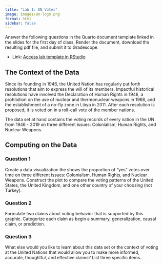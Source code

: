 ```yaml
---
title: "Lab 1: UN Votes"
image: images/un-logo.png
format: html
sidebar: false
---
```


Answer the following questions in the Quarto document template linked in the slides for the first day of class. Render the document, download the resulting pdf file, and submit it to Gradescope.

- Link: [Access lab template in RStudio](https://stat20.datahub.berkeley.edu/hub/user-redirect/git-pull?repo=https%3A%2F%2Fgithub.com%2Fberkeley-stat20%2FStat20-Labs-Fall24&urlpath=rstudio%2F&branch=master)

## The Context of the Data

Since its founding in 1946, the United Nation has regularly put forth resolutions that aim to express the will of its members. Impactful historical resolutions have involved the Declaration of Human Rights in 1948, a prohibition on the use of nuclear and thermonuclear weapons in 1968, and the establishment of a no-fly zone in Libya in 2011. After each resolution is proposed, it is voted on in a roll-call vote of the member nations.

The data set at hand contains the voting records of every nation in the UN from 1946 - 2019 on three different issues: Colonialism, Human Rights, and Nuclear Weapons.

## Computing on the Data

### Question 1

Create a data visualization the shows the proportion of "yes" votes over time on three different issues: Colonialism, Human Rights, and Nuclear Weapons. Construct the plot to compare the voting patterns of the United States, the United Kingdom, and one other country of your choosing (not Turkey).


### Question 2

Formulate two claims about voting behavior that is supported by this graphic. Categorize each claim as begin a summary, generalization, causal claim, or prediction.

### Question 3

What else would you like to learn about this data set or the context of voting at the United Nations that would allow you to make more informed, accurate, thoughtful, and effective claims? List three specific items.

